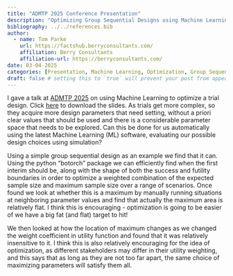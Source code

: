 ```yaml
---
title: "ADMTP 2025 Conference Presentation"
description: "Optimizing Group Sequential Designs using Machine Learning"
bibliography: ../../references.bib
author:
  - name: Tom Parke
    url: https://factshub.berryconsultants.com/
    affiliation: Berry Consultants
    affiliation-url: https://berryconsultants.com/
date: 03-04-2025
categories: [Presentation, Machine Learning, Optimization, Group Sequential Design] # self-defined categories
draft: false # setting this to `true` will prevent your post from appearing on your listing page until you're ready!
---
```


I gave a talk at [ADMTP 2025](https://admtp.github.io/ADMTP2025/) on using Machine Learning to optimize a trial design. Click [here](attachments/2025-03-04-SlidesTP.pptx) to download the slides. As trials get more complex, so they acquire more design parameters that need setting, without a priori clear values that should be used and there is a considerable parameter space that needs to be explored. Can this be done for us automatically using the latest Machine Learning (ML) software, evaluating our possible design choices using simulation?

Using a simple group sequential design as an example we find that it can. Using the python “botorch” package we can efficiently find when the first interim should be, along with the shape of both the success and futility boundaries in order to optimize a weighted combination of the expected sample size and maximum sample size over a range of scenarios. Once found we look at whether this is a maximum by manually running situations at neighboring parameter values and find that actually the maximum area is relatively flat. I think this is encouraging - optimization is going to be easier of we have a big fat (and flat) target to hit!

We then looked at how the location of maximum changes as we changed the weight coefficient in utility function and found that it was relatively insensitive to it. I think this is also relatively encouraging for the idea of optimization, as different stakeholders may differ in their utility weighting, and this says that as long as they are not too far apart, the same choice of maximizing parameters will satisfy them all.
